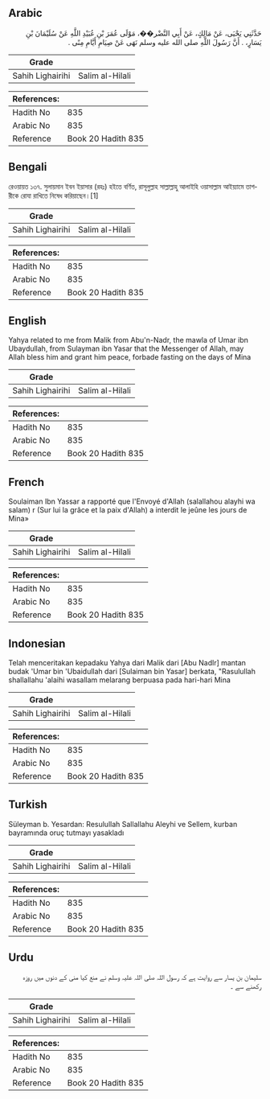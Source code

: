 ## Arabic


<div dir="rtl" lang="ar" style={{fontSize:'larger',backgroundColor:'#f8f9fa',padding:20}}>
حَدَّثَنِي يَحْيَى، عَنْ مَالِكٍ، عَنْ أَبِي النَّضْر��، مَوْلَى عُمَرَ بْنِ عُبَيْدِ اللَّهِ عَنْ سُلَيْمَانَ بْنِ يَسَارٍ، ‏.‏ أَنَّ رَسُولَ اللَّهِ صلى الله عليه وسلم نَهَى عَنْ صِيَامِ أَيَّامِ مِنًى ‏.‏
</div>
<div style={{backgroundColor:'#f8f9fa',padding:20, marginBottom: 10}}><table> <thead> <tr> <th>Grade</th> <th></th> </tr> </thead> <tbody> <tr><td>Sahih Lighairihi</td><td>Salim al-Hilali</td></tr></tbody></table><table> <thead> <tr> <th>References:</th> <th></th> </tr> </thead> <tbody><tr><td>Hadith No</td><td>835</td></tr><tr><td>Arabic No</td><td>835</td></tr><tr><td>Reference</td><td>Book 20 Hadith 835</td></tr></tbody></table></div>

## Bengali


<div dir="ltr" lang="bn" style={{fontSize:'larger',backgroundColor:'#f8f9fa',padding:20}}>
রেওয়ায়ত ১৩৭. সুলায়মান ইবন ইয়াসার (রহঃ) হইতে বর্ণিত, রাসূলুল্লাহ সাল্লাল্লাহু আলাইহি ওয়াসাল্লাম আইয়্যামে তাশরীকে রোযা রাখিতে নিষেধ করিয়াছেন।[1]
</div>
<div style={{backgroundColor:'#f8f9fa',padding:20, marginBottom: 10}}><table> <thead> <tr> <th>Grade</th> <th></th> </tr> </thead> <tbody> <tr><td>Sahih Lighairihi</td><td>Salim al-Hilali</td></tr></tbody></table><table> <thead> <tr> <th>References:</th> <th></th> </tr> </thead> <tbody><tr><td>Hadith No</td><td>835</td></tr><tr><td>Arabic No</td><td>835</td></tr><tr><td>Reference</td><td>Book 20 Hadith 835</td></tr></tbody></table></div>

## English


<div dir="ltr" lang="en" style={{fontSize:'larger',backgroundColor:'#f8f9fa',padding:20}}>
Yahya related to me from Malik from Abu'n-Nadr, the mawla of Umar ibn Ubaydullah, from Sulayman ibn Yasar that the Messenger of Allah, may Allah bless him and grant him peace, forbade fasting on the days of Mina
</div>
<div style={{backgroundColor:'#f8f9fa',padding:20, marginBottom: 10}}><table> <thead> <tr> <th>Grade</th> <th></th> </tr> </thead> <tbody> <tr><td>Sahih Lighairihi</td><td>Salim al-Hilali</td></tr></tbody></table><table> <thead> <tr> <th>References:</th> <th></th> </tr> </thead> <tbody><tr><td>Hadith No</td><td>835</td></tr><tr><td>Arabic No</td><td>835</td></tr><tr><td>Reference</td><td>Book 20 Hadith 835</td></tr></tbody></table></div>

## French


<div dir="ltr" lang="fr" style={{fontSize:'larger',backgroundColor:'#f8f9fa',padding:20}}>
Soulaiman Ibn Yassar a rapporté que l'Envoyé d'Allah (salallahou alayhi wa salam) r (Sur lui la grâce et la paix d'Allah) a interdit le jeûne les jours de Mina»
</div>
<div style={{backgroundColor:'#f8f9fa',padding:20, marginBottom: 10}}><table> <thead> <tr> <th>Grade</th> <th></th> </tr> </thead> <tbody> <tr><td>Sahih Lighairihi</td><td>Salim al-Hilali</td></tr></tbody></table><table> <thead> <tr> <th>References:</th> <th></th> </tr> </thead> <tbody><tr><td>Hadith No</td><td>835</td></tr><tr><td>Arabic No</td><td>835</td></tr><tr><td>Reference</td><td>Book 20 Hadith 835</td></tr></tbody></table></div>

## Indonesian


<div dir="ltr" lang="id" style={{fontSize:'larger',backgroundColor:'#f8f9fa',padding:20}}>
Telah menceritakan kepadaku Yahya dari Malik dari [Abu Nadlr] mantan budak 'Umar bin 'Ubaidullah dari [Sulaiman bin Yasar] berkata, "Rasulullah shallallahu 'alaihi wasallam melarang berpuasa pada hari-hari Mina
</div>
<div style={{backgroundColor:'#f8f9fa',padding:20, marginBottom: 10}}><table> <thead> <tr> <th>Grade</th> <th></th> </tr> </thead> <tbody> <tr><td>Sahih Lighairihi</td><td>Salim al-Hilali</td></tr></tbody></table><table> <thead> <tr> <th>References:</th> <th></th> </tr> </thead> <tbody><tr><td>Hadith No</td><td>835</td></tr><tr><td>Arabic No</td><td>835</td></tr><tr><td>Reference</td><td>Book 20 Hadith 835</td></tr></tbody></table></div>

## Turkish


<div dir="ltr" lang="tr" style={{fontSize:'larger',backgroundColor:'#f8f9fa',padding:20}}>
Süleyman b. Yesardan: Resulullah Sallallahu Aleyhi ve Sellem, kurban bayramında oruç tutmayı yasakladı
</div>
<div style={{backgroundColor:'#f8f9fa',padding:20, marginBottom: 10}}><table> <thead> <tr> <th>Grade</th> <th></th> </tr> </thead> <tbody> <tr><td>Sahih Lighairihi</td><td>Salim al-Hilali</td></tr></tbody></table><table> <thead> <tr> <th>References:</th> <th></th> </tr> </thead> <tbody><tr><td>Hadith No</td><td>835</td></tr><tr><td>Arabic No</td><td>835</td></tr><tr><td>Reference</td><td>Book 20 Hadith 835</td></tr></tbody></table></div>

## Urdu


<div dir="rtl" lang="ur" style={{fontSize:'larger',backgroundColor:'#f8f9fa',padding:20}}>
سلیمان بن یسار سے روایت ہے کہ رسول اللہ صلی اللہ علیہ وسلم نے منع کیا منی کے دنوں میں روزہ رکھنے سے ۔
</div>
<div style={{backgroundColor:'#f8f9fa',padding:20, marginBottom: 10}}><table> <thead> <tr> <th>Grade</th> <th></th> </tr> </thead> <tbody> <tr><td>Sahih Lighairihi</td><td>Salim al-Hilali</td></tr></tbody></table><table> <thead> <tr> <th>References:</th> <th></th> </tr> </thead> <tbody><tr><td>Hadith No</td><td>835</td></tr><tr><td>Arabic No</td><td>835</td></tr><tr><td>Reference</td><td>Book 20 Hadith 835</td></tr></tbody></table></div>